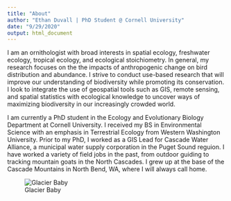 ```yaml
---
title: "About"
author: "Ethan Duvall | PhD Student @ Cornell University"
date: "9/29/2020"
output: html_document
---
```


I am an ornithologist with broad interests in spatial ecology, freshwater ecology, tropical ecology, and ecological stoichiometry. In general, my research focuses on the the impacts of anthropogenic change on bird distribution and abundance. I strive to conduct use-based research that will improve our understanding of biodiversity while promoting its conservation. I look to integrate the use of geospatial tools such as GIS, remote sensing, and spatial statistics with ecological knowledge to uncover ways of maximizing biodiversity in our increasingly crowded world.

I am currently a PhD student in the Ecology and Evolutionary Biology Department at Cornell University. I received my BS in Environmental Science with an emphasis in Terrestrial Ecology from Western Washington University. Prior to my PhD, I worked as a GIS Lead for Cascade Water Alliance, a municipal water supply corporation in the Puget Sound reguion. I have worked a variety of field jobs in the past, from outdoor guiding to tracking mountain goats in the North Cascades. I grew up at the base of the Cascade Mountains in North Bend, WA, where I will always call home.

![Glacier Baby](C:\Github\Repositories\website\images\glacier.jpg)